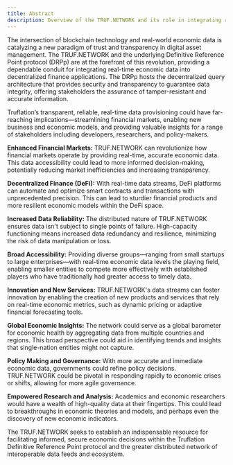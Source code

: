 ---
title: Abstract
description: Overview of the TRUF.NETWORK and its role in integrating real-time economic data into decentralized finance applications.
---

The intersection of blockchain technology and real-world economic data is catalyzing a new paradigm of trust and transparency in digital asset management. The TRUF.NETWORK and the underlying Definitive Reference Point protocol (DRPp) are at the forefront of this revolution, providing a dependable conduit for integrating real-time economic data into decentralized finance applications. The DRPp hosts the decentralized query architecture that provides security and transparency to guarantee data integrity, offering stakeholders the assurance of tamper-resistant and accurate information.

Truflation’s transparent, reliable, real-time data provisioning could have far-reaching implications—streamlining financial markets, enabling new business and economic models, and providing valuable insights for a range of stakeholders including developers, researchers, and policy-makers.

**Enhanced Financial Markets:**
TRUF.NETWORK can revolutionize how financial markets operate by providing real-time, accurate economic data. This data accessibility could lead to more informed decision-making, potentially reducing market inefficiencies and increasing transparency.

**Decentralized Finance (DeFi):**
With real-time data streams, DeFi platforms can automate and optimize smart contracts and transactions with unprecedented precision. This can lead to sturdier financial products and more resilient economic models within the DeFi space.

**Increased Data Reliability:**
The distributed nature of TRUF.NETWORK ensures data isn't subject to single points of failure. High-capacity functioning means increased data redundancy and resilience, minimizing the risk of data manipulation or loss.

**Broad Accessibility:**
Providing diverse groups—ranging from small startups to large enterprises—with real-time economic data levels the playing field, enabling smaller entities to compete more effectively with established players who have traditionally had greater access to timely data.

**Innovation and New Services:**
TRUF.NETWORK's data streams can foster innovation by enabling the creation of new products and services that rely on real-time economic metrics, such as dynamic pricing or adaptive financial forecasting tools.

**Global Economic Insights:**
The network could serve as a global barometer for economic health by aggregating data from multiple countries and regions. This broad perspective could aid in identifying trends and insights that single-nation entities might not capture.

**Policy Making and Governance:**
With more accurate and immediate economic data, governments could refine policy decisions. TRUF.NETWORK could be pivotal in responding rapidly to economic crises or shifts, allowing for more agile governance.

**Empowered Research and Analysis:**
Academics and economic researchers would have a wealth of high-quality data at their fingertips. This could lead to breakthroughs in economic theories and models, and perhaps even the discovery of new economic indicators.

The TRUF.NETWORK seeks to establish an indispensable resource for facilitating informed, secure economic decisions within the Truflation Definitive Reference Point protocol and the greater distributed network of interoperable data feeds and ecosystem.

